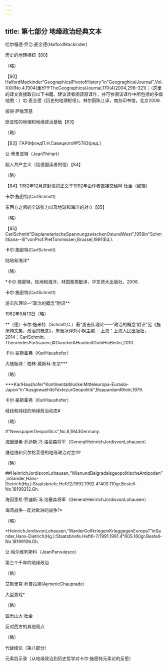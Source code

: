```yaml
---
---
---
```

title: 第七部分 地缘政治经典文本
---



哈尔福德·乔治·麦金德(HalfordMackinder)

历史的地理枢纽【80】

（略）

【80】HalfordMackinder"GeographicalPivotofHistory"in"GeograghicalJournal",Vol.XXIIINo.4,1904(重印于TheGeographicalJournal,170(4)2004,298–321)；（这里的译文直接取自以下书籍。建议读者阅读原译作，并可参阅该译作中所包括的多幅地图：）哈·麦金德《历史的地理枢纽》，林尔蔚陈江译，商务印书馆，北京2009.

彼得·萨维茨基

欧亚性的地理和地缘政治基础【83】

（略）

【83】ГАРФфондП.Н.Савицкого№5783(ред.)

让·蒂里亚特（JeanThiriart）

超人共产主义（给德国读者的信）【84】

（略）

【84】1982年12月这封信的正文于1992年由作者直接交给阿·杜金（编辑）

卡尔·施密特(CarlSchmitt)

东西方之间的全球张力以及地球和海洋的对立【85】

（略）

【85】СarlSchmitt"DieplanetarischeSpannungzwischenOstundWest",1959in"Schmittiana--III"vonProf.PietTommissen,Brussel,1991(Ed.).

卡尔·施密特(CarlSchmitt)

陆地和海洋*

（略）

*卡尔·施密特，陆地和海洋，林国基周敏译，华东师大出版社，2006.

卡尔·施密特(CarlSchmitt)

游击队理论--“政治的概念”附识**

1962年9月13日（略）

**（德）卡尔·施米特（Schmitt,C.）著“游击队理论——‘政治的概念’附识”见《施米特文集，政治的概念》，朱雁冰译刘小枫主编.—上海：上海人民出版社，2014；CarlSchmitt，TheoriedesPartisanen,©Duncker&HumboltGmbHinBerlin,2010.

卡尔·豪斯霍弗（KarlHaushofer）

大陆板块：柏林‑莫斯科‑东京***

（略）

***KarlHaushofer"Kontinentalblocke:Mitteleuropa-Eurasia-Japon"in"AusgewaehlteTextezurGeopolitik",BoppardamRhein,1979.

卡尔·豪斯霍弗（KarlHaushofer）

经线和纬线的地缘政治动态#

（略）

#"NewspaperGeopolitics”,No.8,1943Germany.

海因里希·乔迪斯·冯·洛豪森将军（GeneralHeinrichJordisvonLohausen）

维也纳和贝尔格莱德的地缘政治对立##

（略）

##HeinrichJordisvonLohausen,“WienundBelgradalsgeopolitischeAntipoden”,inSander,Hans-Dietrich(Hg.):Staatsbriefe.Heft12/1992.1992.4°40S.110gr.Bestell-No.18199212.Gh.

海因里希·乔迪斯·冯·洛豪森将军（GeneralHeinrichJordisvonLohausen）

海湾战争--反对欧洲的战争?*

（略）

*HeinrichJordisvonLohausen,“WarderGolfkriegeinKrieggegenEuropa?”inSander,Hans-Dietrich(Hg.):Staatsbriefe.Heft6-7/1991.1991.4°60S.160gr.Bestell-No.18199106.Gh.

让·帕尔维列斯科（JeanParvulesco）

第三个千年的地缘政治

（略）

艾默里克·乔普拉德(AymericChauprade）

大型游戏*

（略）

亚历山大·杜金

反对西方的其他观点

（略）



代替结论（第八部分）

元素启示录（从地缘政治到历史哲学对卡尔·施密特元素论的反思）